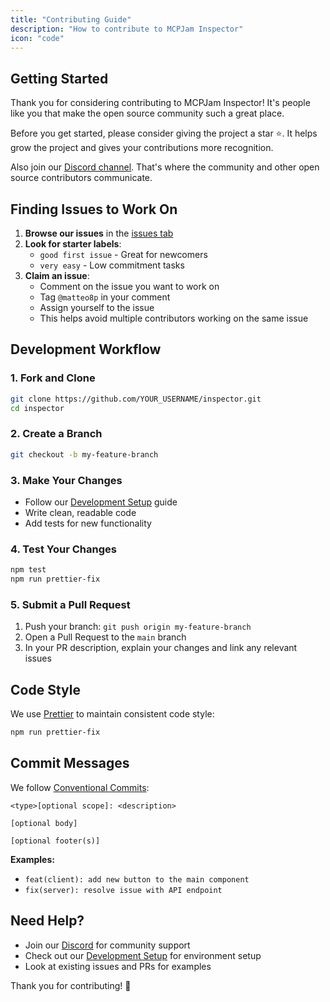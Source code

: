 ```yaml
---
title: "Contributing Guide"
description: "How to contribute to MCPJam Inspector"
icon: "code"
---
```


## Getting Started

Thank you for considering contributing to MCPJam Inspector! It's people like you that make the open source community such a great place.

Before you get started, please consider giving the project a star ⭐. It helps grow the project and gives your contributions more recognition.

Also join our [Discord channel](https://discord.com/invite/JEnDtz8X6z). That's where the community and other open source contributors communicate.

## Finding Issues to Work On

1. **Browse our issues** in the [issues tab](https://github.com/MCPJam/inspector/issues)
2. **Look for starter labels**:
   - `good first issue` - Great for newcomers
   - `very easy` - Low commitment tasks
3. **Claim an issue**:
   - Comment on the issue you want to work on
   - Tag `@matteo8p` in your comment
   - Assign yourself to the issue
   - This helps avoid multiple contributors working on the same issue

## Development Workflow

### 1. Fork and Clone

```bash
git clone https://github.com/YOUR_USERNAME/inspector.git
cd inspector
```

### 2. Create a Branch

```bash
git checkout -b my-feature-branch
```

### 3. Make Your Changes

- Follow our [Development Setup](/inspector/dev-setup) guide
- Write clean, readable code
- Add tests for new functionality

### 4. Test Your Changes

```bash
npm test
npm run prettier-fix
```

### 5. Submit a Pull Request

1. Push your branch: `git push origin my-feature-branch`
2. Open a Pull Request to the `main` branch
3. In your PR description, explain your changes and link any relevant issues

## Code Style

We use [Prettier](https://prettier.io/) to maintain consistent code style:

```bash
npm run prettier-fix
```

## Commit Messages

We follow [Conventional Commits](https://www.conventionalcommits.org/en/v1.0.0/):

```
<type>[optional scope]: <description>

[optional body]

[optional footer(s)]
```

**Examples:**

- `feat(client): add new button to the main component`
- `fix(server): resolve issue with API endpoint`

## Need Help?

- Join our [Discord](https://discord.com/invite/JEnDtz8X6z) for community support
- Check out our [Development Setup](/inspector/dev-setup) for environment setup
- Look at existing issues and PRs for examples

Thank you for contributing! 🎉
